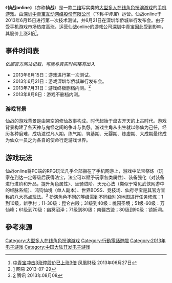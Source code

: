 《'''仙战online'''》（亦称'''仙战'''）是一款[[二维|二维]]写实类的[[大型多人在线角色扮演游戏|大型多人在线角色扮演游戏]]的[[手机游戏|手机游戏]]。由[[中青宝|深圳中青宝互动网络股份有限公司]]（下称''中青宝''）运营。仙战online于2013年6月15日进行第一次技术测试，并6月21日在深圳华侨城举行发布会。由于受手机游戏市场热度高涨，运营仙战online的游戏公司[[深圳|深圳]]中青宝因此受到影响，其股价上涨3倍<ref>[http://finance.ifeng.com/a/20130627/10027962_0.shtml手游业务受市场青睐 中青宝冲击3涨停股价已上涨3倍] {{Wayback|url=http://finance.ifeng.com/a/20130627/10027962_0.shtml%E6%89%8B%E6%B8%B8%E4%B8%9A%E5%8A%A1%E5%8F%97%E5%B8%82%E5%9C%BA%E9%9D%92%E7%9D%90 |date=20190222115806 }} 凤凰财经 2013年06月27日</ref>。

== 事件时间表 ==

''依照官方网站记载，可能与真实时间略有出入''

* 2013年6月15日：游戏进行第一次测试。
* 2013年6月21日：游戏深圳华侨城举行发布会。
* 2013年7月31日：游戏终极删档内测。<ref>[http://game.163.com/13/0729/09/94UKRAKI00314R23.html飞仙新乐章《仙战》7.31启动终极测试] {{Webarchive|url=https://archive.is/20130813161457/http://game.163.com/13/0729/09/94UKRAKI00314R23.html%E9%A3%9E%E4%BB%99%E6%96%B0%E4%B9%90%E7%AB%A0%E3%80%8A%E4%BB%99%E6%88%98%E3%80%8B7.31%E5%90%AF%E5%8A%A8%E7%BB%88%E6%9E%81%E6%B5%8B%E8%AF%95 |date=2013-08-13 }} 网易 2013-07-29</ref>
* 2013年8月8日：游戏不删档内测。

=== 游戏背景 ===

仙战的游戏背景是由架空的修仙故事构成。时代起始于盘古开天的上古时代。游戏背景构建了各天神与鬼怪之间的争斗与仇怨。游戏主角从出生就以修仙为己任，经历各种磨难，成功渡过凡人期，练气期、筑基期、元婴期、炼虚期、大成期最终成为仙众一员之为各自的使命行走游戏世界。

== 游戏玩法 ==

仙战online将PC端的RPG玩法几乎全部搬在了手机网游上，游戏中法宝祭炼（玩家在到达一定等级后获得法宝，法宝可以赋予玩家各类属性）、装备强化（对装备进行进阶和升品，提升角色属性）、坐骑进阶、天元心法（类似于常见武侠网游中的经脉系统）、鸿钧仙境（单人副本）、世界BOSS、竞技场、仙府寻宝是其官方宣称的八大亮点玩法。<ref>[http://www.ptbus.com/xianzhan/94606/八大玩法《仙战》内测游玩攻略]{{Dead link|date=2018年8月 |bot=InternetArchiveBot |fix-attempted=yes }} 腾讯 2013年08月08</ref>
扮演角色不同的等级需到不同级别的地图进行任务修炼：1到10级，新手村；11-30级：昆仑古殿；31级到40级：桃园圣境；51级-60级：万仙峰；61级到70级：幽冥沼泽；71级到80级：南疆古迹；80级到90级：锁妖洞。

== 參考來源 ==

<div class="references-2column">
<references/>
</div>

[[Category:大型多人在线角色扮演游戏|Category:大型多人在线角色扮演游戏]]
[[Category:行動電話遊戲|Category:行動電話遊戲]]
[[Category:2013年电子游戏|Category:2013年电子游戏]]
[[Category:中国大陆开发电子游戏|Category:中国大陆开发电子游戏]]